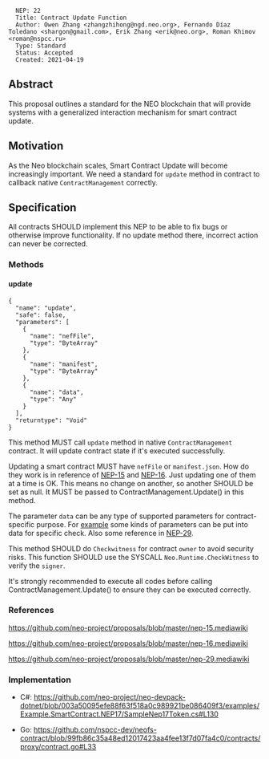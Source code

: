 <pre>
  NEP: 22
  Title: Contract Update Function
  Author: Owen Zhang <zhangzhihong@ngd.neo.org>, Fernando Díaz Toledano <shargon@gmail.com>, Erik Zhang <erik@neo.org>, Roman Khimov <roman@nspcc.ru>
  Type: Standard
  Status: Accepted
  Created: 2021-04-19
</pre>


==Abstract==

This proposal outlines a standard for the NEO blockchain that will provide systems with a generalized interaction mechanism for smart contract update.

==Motivation==

As the Neo blockchain scales, Smart Contract Update will become increasingly important. We need a standard for <code>update</code> method in contract to callback native <code>ContractManagement</code> correctly.

==Specification==

All contracts SHOULD implement this NEP to be able to fix bugs or otherwise improve functionality. If no update method there, incorrect action can never be corrected.

===Methods===

====update====

<pre>
{
  "name": "update",
  "safe": false,
  "parameters": [
    {
      "name": "nefFile",
      "type": "ByteArray"
    },
    {
      "name": "manifest",
      "type": "ByteArray"
    },
    {
      "name": "data",
      "type": "Any"
    }
  ],
  "returntype": "Void"
}
</pre>

This method MUST call <code>update</code> method in native <code>ContractManagement</code> contract. It will update contract state if it's executed successfully.

Updating a smart contract MUST have <code>nefFile</code> or <code>manifest.json</code>. How do they work is in reference of [https://github.com/neo-project/proposals/blob/master/nep-15.mediawiki NEP-15] and [https://github.com/neo-project/proposals/blob/master/nep-16.mediawiki NEP-16]. Just updating one of them at a time is OK. This means no change on another, so another SHOULD be set as null. It MUST be passed to ContractManagement.Update() in this method.

The parameter <code>data</code> can be any type of supported parameters for contract-specific purpose. For [https://github.com/nspcc-dev/neofs-contract/blob/99fb86c35a48ed12017423aa4fee13f7d07fa4c0/contracts/proxy/contract.go#L33 example] some kinds of parameters can be put into data for specific check. Also some reference in [https://github.com/neo-project/proposals/blob/master/nep-29.mediawiki NEP-29].

This method SHOULD do <code>Checkwitness</code> for contract <code>owner</code> to avoid security risks. This function SHOULD use the SYSCALL <code>Neo.Runtime.CheckWitness</code> to verify the <code>signer</code>. 

It's strongly recommended to execute all codes before calling ContractManagement.Update() to ensure they can be executed correctly.

===References===

https://github.com/neo-project/proposals/blob/master/nep-15.mediawiki

https://github.com/neo-project/proposals/blob/master/nep-16.mediawiki

https://github.com/neo-project/proposals/blob/master/nep-29.mediawiki

===Implementation===

* C#: https://github.com/neo-project/neo-devpack-dotnet/blob/003a50095efe88f63f518a0c989921be086409f3/examples/Example.SmartContract.NEP17/SampleNep17Token.cs#L130

* Go: https://github.com/nspcc-dev/neofs-contract/blob/99fb86c35a48ed12017423aa4fee13f7d07fa4c0/contracts/proxy/contract.go#L33
